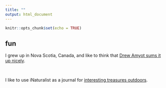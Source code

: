 ```yaml
---
title: ""
output: html_document
---
```


```r
knitr::opts_chunk$set(echo = TRUE)
```

## fun

I grew up in Nova Scotia, Canada, and like to think that [Drew Amyot sums it up nicely](https://www.flickr.com/photos/oakus/).

&nbsp;

I like to use iNaturalist as a journal for [interesting treasures outdoors](https://www.inaturalist.org/people/mannfred).




